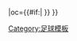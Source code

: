{{fb team |t=南部皇后  |tan=南部皇后足球會 |tc=SCO |abb={{#if:{{{abb|}}}|QOS{{0}}}} |oc={{#if:{{{oc|}}}|{{{oc}}} }} }}<!--
--><noinclude>[[Category:足球模板]]</noinclude>